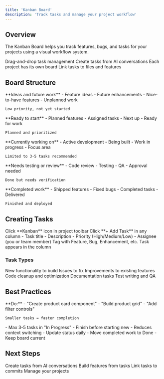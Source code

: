 ```yaml
---
title: 'Kanban Board'
description: 'Track tasks and manage your project workflow'
---
```


## Overview

The Kanban Board helps you track features, bugs, and tasks for your projects using a visual workflow system.

<CardGroup cols={2}>
  <Card title="Visual Workflow" icon="columns">
    Drag-and-drop task management
  </Card>
  <Card title="AI Integration" icon="robot">
    Create tasks from AI conversations
  </Card>
  <Card title="Per-Project" icon="folder">
    Each project has its own board
  </Card>
  <Card title="Sync with Code" icon="code">
    Link tasks to files and features
  </Card>
</CardGroup>

## Board Structure

<Tabs>
  <Tab title="Backlog">
    **Ideas and future work**
    - Feature ideas
    - Future enhancements
    - Nice-to-have features
    - Unplanned work

    Low priority, not yet started
  </Tab>

  <Tab title="To Do">
    **Ready to start**
    - Planned features
    - Assigned tasks
    - Next up
    - Ready for work

    Planned and prioritized
  </Tab>

  <Tab title="In Progress">
    **Currently working on**
    - Active development
    - Being built
    - Work in progress
    - Focus area

    Limited to 3-5 tasks recommended
  </Tab>

  <Tab title="Review">
    **Needs testing or review**
    - Code review
    - Testing
    - QA
    - Approval needed

    Done but needs verification
  </Tab>

  <Tab title="Done">
    **Completed work**
    - Shipped features
    - Fixed bugs
    - Completed tasks
    - Delivered

    Finished and deployed
  </Tab>
</Tabs>

## Creating Tasks

<Steps>
  <Step title="Open Board">
    Click **Kanban** icon in project toolbar
  </Step>

  <Step title="Add Task">
    Click **+ Add Task** in any column
  </Step>

  <Step title="Enter Details">
    - Task title
    - Description
    - Priority (High/Medium/Low)
    - Assignee (you or team member)
  </Step>

  <Step title="Add Labels">
    Tag with Feature, Bug, Enhancement, etc.
  </Step>

  <Step title="Create">
    Task appears in the column
  </Step>
</Steps>

### Task Types

<CardGroup cols={3}>
  <Card title="Feature" icon="sparkles">
    New functionality to build
  </Card>
  <Card title="Bug" icon="bug">
    Issues to fix
  </Card>
  <Card title="Enhancement" icon="arrow-up">
    Improvements to existing features
  </Card>
  <Card title="Refactor" icon="code">
    Code cleanup and optimization
  </Card>
  <Card title="Docs" icon="file-lines">
    Documentation tasks
  </Card>
  <Card title="Testing" icon="vial">
    Test writing and QA
  </Card>
</CardGroup>

## Best Practices

<AccordionGroup>
  <Accordion icon="list-check" title="Keep Tasks Small">
    **Do:**
    - "Create product card component"
    - "Build product grid"
    - "Add filter controls"

    Smaller tasks = faster completion
  </Accordion>

  <Accordion icon="signal" title="Limit Work in Progress">
    - Max 3-5 tasks in "In Progress"
    - Finish before starting new
    - Reduces context switching
  </Accordion>

  <Accordion icon="arrows-rotate" title="Move Tasks Regularly">
    - Update status daily
    - Move completed work to Done
    - Keep board current
  </Accordion>
</AccordionGroup>

## Next Steps

<CardGroup cols={2}>
  <Card
    title="Chat Interface"
    icon="comments"
    href="/guides/chat-interface"
  >
    Create tasks from AI conversations
  </Card>
  <Card
    title="Using Agents"
    icon="robot"
    href="/guides/using-agents"
  >
    Build features from tasks
  </Card>
  <Card
    title="GitHub Integration"
    icon="github"
    href="/guides/github-integration"
  >
    Link tasks to commits
  </Card>
  <Card
    title="Projects"
    icon="folder"
    href="/guides/projects"
  >
    Manage your projects
  </Card>
</CardGroup>
